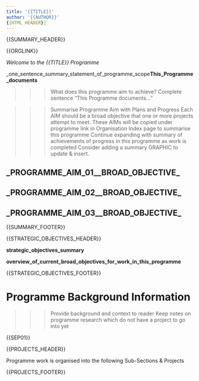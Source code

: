 ```yaml
---
title: '{{TITLE}}'
author: '{{AUTHOR}}'
{{HTML_HEADER}}
---
```




{{SUMMARY_HEADER}}


{{ORGLINK}}



*Welcome to the {{TITLE}} Programme*


_one_sentence_summary_statement_of_programme_scope__This_Programme_documents__


>>> What does this programme aim to achieve?  Complete sentence "This Programme documents..."


>>> Summarise Programme Aim with Plans and Progress
>>> Each AIM should be a broad objective that one or more projects attempt to meet.
>>> These AIMs will be copied under programme link in Organisation Index page to summarise this programme
>>> Continue expanding with summary of achievements of progress in this programme as work is completed
>>> Consider adding a summary GRAPHIC to update & insert.



## _PROGRAMME_AIM_01__BROAD_OBJECTIVE_






## _PROGRAMME_AIM_02__BROAD_OBJECTIVE_






## _PROGRAMME_AIM_03__BROAD_OBJECTIVE_






{{SUMMARY_FOOTER}}



{{STRATEGIC_OBJECTIVES_HEADER}}


__strategic_objectives_summary__


__overview_of_current_broad_objectives_for_work_in_this_programme__



{{STRATEGIC_OBJECTIVES_FOOTER}}



# Programme Background Information



>>> Provide background and context to reader
>>> Keep notes on programme research which do not have a project to go into yet


{{SEP01}}



{{PROJECTS_HEADER}}


Programme work is organised into the following Sub-Sections & Projects



{{PROJECTS_FOOTER}}




